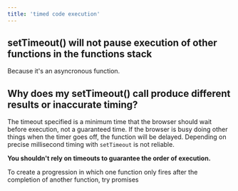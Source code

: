 ```yaml
---
title: 'timed code execution'
---
```


## setTimeout() will not pause execution of other functions in the functions stack

Because it's an asyncronous function.

## Why does my setTimeout() call produce different results or inaccurate timing?

The timeout specified is a minimum time that the browser should wait before execution, not a guaranteed time. 
If the browser is busy doing other things when the timer goes off, the function will be delayed. 
Depending on precise millisecond timing with `setTimeout` is not reliable.

**You shouldn't rely on timeouts to guarantee the order of execution.**

To create a progression in which one function only fires after the completion of another function, try promises